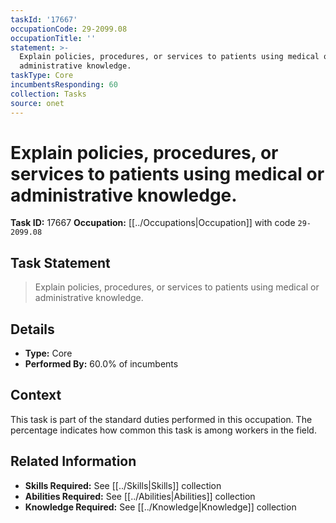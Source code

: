```yaml
---
taskId: '17667'
occupationCode: 29-2099.08
occupationTitle: ''
statement: >-
  Explain policies, procedures, or services to patients using medical or
  administrative knowledge.
taskType: Core
incumbentsResponding: 60
collection: Tasks
source: onet
---
```

# Explain policies, procedures, or services to patients using medical or administrative knowledge.

**Task ID:** 17667
**Occupation:** [[../Occupations|Occupation]] with code `29-2099.08`

## Task Statement

> Explain policies, procedures, or services to patients using medical or administrative knowledge.

## Details

- **Type:** Core
- **Performed By:** 60.0% of incumbents

## Context

This task is part of the standard duties performed in this occupation. The percentage indicates how common this task is among workers in the field.

## Related Information

- **Skills Required:** See [[../Skills|Skills]] collection
- **Abilities Required:** See [[../Abilities|Abilities]] collection
- **Knowledge Required:** See [[../Knowledge|Knowledge]] collection
